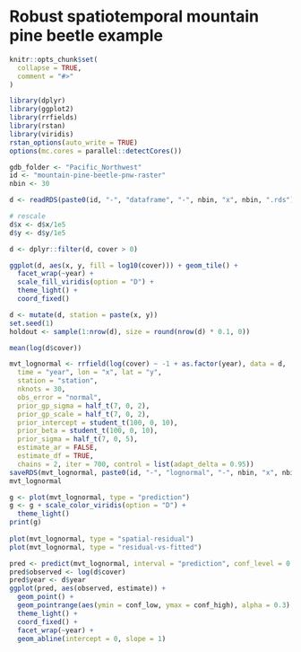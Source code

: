 # Robust spatiotemporal mountain pine beetle example 

```r
knitr::opts_chunk$set(
  collapse = TRUE,
  comment = "#>"
)
```

```r
library(dplyr)
library(ggplot2)
library(rrfields)
library(rstan)
library(viridis)
rstan_options(auto_write = TRUE)
options(mc.cores = parallel::detectCores())

gdb_folder <- "Pacific_Northwest"
id <- "mountain-pine-beetle-pnw-raster"
nbin <- 30

d <- readRDS(paste0(id, "-", "dataframe", "-", nbin, "x", nbin, ".rds"))

# rescale
d$x <- d$x/1e5
d$y <- d$y/1e5

d <- dplyr::filter(d, cover > 0)

ggplot(d, aes(x, y, fill = log10(cover))) + geom_tile() +
  facet_wrap(~year) +
  scale_fill_viridis(option = "D") +
  theme_light() +
  coord_fixed()

d <- mutate(d, station = paste(x, y))
set.seed(1)
holdout <- sample(1:nrow(d), size = round(nrow(d) * 0.1, 0))

mean(log(d$cover))
```

```r
mvt_lognormal <- rrfield(log(cover) ~ -1 + as.factor(year), data = d,
  time = "year", lon = "x", lat = "y",
  station = "station",
  nknots = 30,
  obs_error = "normal",
  prior_gp_sigma = half_t(7, 0, 2),
  prior_gp_scale = half_t(7, 0, 2),
  prior_intercept = student_t(100, 0, 10),
  prior_beta = student_t(100, 0, 10),
  prior_sigma = half_t(7, 0, 5),
  estimate_ar = FALSE,
  estimate_df = TRUE,
  chains = 2, iter = 700, control = list(adapt_delta = 0.95))
saveRDS(mvt_lognormal, paste0(id, "-", "lognormal", "-", nbin, "x", nbin, ".rds"))
mvt_lognormal
```

```r
g <- plot(mvt_lognormal, type = "prediction")
g <- g + scale_color_viridis(option = "D") + 
  theme_light()
print(g)
    
plot(mvt_lognormal, type = "spatial-residual")
plot(mvt_lognormal, type = "residual-vs-fitted")

pred <- predict(mvt_lognormal, interval = "prediction", conf_level = 0.8)
pred$observed <- log(d$cover)
pred$year <- d$year
ggplot(pred, aes(observed, estimate)) +
  geom_point() +
  geom_pointrange(aes(ymin = conf_low, ymax = conf_high), alpha = 0.3) +
  theme_light() +
  coord_fixed() +
  facet_wrap(~year) +
  geom_abline(intercept = 0, slope = 1)
```
